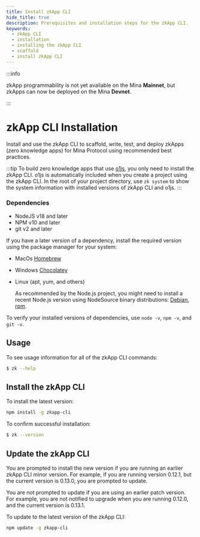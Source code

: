 ```yaml
---
title: Install zkApp CLI
hide_title: true
description: Prerequisites and installation steps for the zkApp CLI. 
keywords:
  - zkApp CLI
  - installation
  - installing the zkApp CLI
  - scaffold
  - install zkApp CLI
---
```


:::info

zkApp programmability is not yet available on the Mina **Mainnet**, but zkApps can now be deployed on the Mina **Devnet**.

:::

# zkApp CLI Installation

Install and use the zkApp CLI to scaffold, write, test, and deploy zkApps (zero knowledge apps) for Mina Protocol using recommended best practices. 

:::tip
To build zero knowledge apps that use [o1js](/zkapps/o1js), you only need to install the zkApp CLI. o1js is automatically included when you create a project using the zkApp CLI. In the root of your project directory, use `zk system` to show the system information with installed versions of zkApp CLI and o1js.
:::

### Dependencies

- NodeJS v18 and later
- NPM v10 and later
- git v2 and later

If you have a later version of a dependency, install the required version using the package manager for your system: 

- MacOs [Homebrew](https://brew.sh/)

- Windows [Chocolatey](https://chocolatey.org/)

- Linux (apt, yum, and others)

    As recommended by the Node.js project, you might need to install a recent Node.js version using NodeSource binary distributions: [Debian](https://github.com/nodesource/distributions#debinstall), [rpm](https://github.com/nodesource/distributions#rpminstall).

To verify your installed versions of dependencies, use `node -v`, `npm -v`, and `git -v`.

## Usage

To see usage information for all of the zkApp CLI commands:

```sh
$ zk --help
```

## Install the zkApp CLI

To install the latest version:

```sh
npm install -g zkapp-cli
```

To confirm successful installation:

```sh
$ zk --version
```

## Update the zkApp CLI

You are prompted to install the new version if you are running an earlier zkApp CLI minor version. For example, if you are running version 0.12.1, but the current version is 0.13.0, you are prompted to update.

You are not prompted to update if you are using an earlier patch version. For example, you are not notified to upgrade when you are running 0.12.0, and the current version is 0.13.1.

To update to the latest version of the zkApp CLI:

```sh
npm update -g zkapp-cli
```
